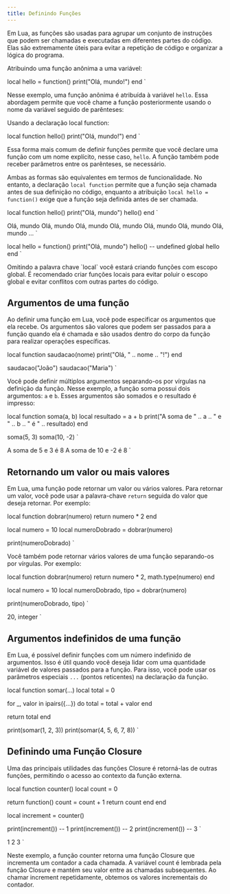 ```yaml
---
title: Definindo Funções
---
```


Em Lua, as funções são usadas para agrupar um conjunto de instruções que
podem ser chamadas e executadas em diferentes partes do código.
Elas são extremamente úteis para evitar a repetição de código e organizar
a lógica do programa.

Atribuindo uma função anônima a uma variável:

local hello = function()
  print("Olá, mundo!")
end
`

<CodeLua code={example1} />

Nesse exemplo, uma função anônima é atribuída à variável `hello`.
Essa abordagem permite que você chame a função posteriormente usando o nome da
variável seguido de parênteses:

<Tabs>
  <TabItem label="editor">
    <CodeLua code="hello()" />
  </TabItem>
  <TabItem label="terminal">
    <CodeBash code="Olá, mundo!" />
  </TabItem>
</Tabs>

Usando a declaração local function:

local function hello()
  print("Olá, mundo!")
end
`

<CodeLua code={example2} />

Essa forma mais comum de definir funções permite que você declare uma
função com um nome explícito, nesse caso, `hello`. A função também pode
receber parâmetros entre os parênteses, se necessário.

<Tabs>
  <TabItem label="editor">
    <CodeLua code="hello()" />
  </TabItem>
  <TabItem label="terminal">
    <CodeBash code="Olá, mundo!"  />
  </TabItem>
</Tabs>

Ambas as formas são equivalentes em termos de funcionalidade. No entanto, a
declaração `local function` permite que a função seja chamada antes de sua
definição no código, enquanto a atribuição `local hello = function()` exige que
a função seja definida antes de ser chamada.

local function hello()
  print("Olá, mundo")
  hello()
end
`

Olá, mundo
Olá, mundo
Olá, mundo
Olá, mundo
Olá, mundo
Olá, mundo
Olá, mundo
...
`

<Tabs>
  <TabItem label="editor">
    <CodeLua code={example3} mark="local function hello" />
  </TabItem>
  <TabItem label="terminal">
    <CodeBash code={example3Output} />
  </TabItem>
</Tabs>

local hello = function()
  print("Olá, mundo")
  hello() -- undefined global hello
end
`

<CodeLua code={example4} mark="local hello = function" />

<Aside type="caution">
  Omitindo a palavra chave `local` você estará criando funções com escopo
  global. É recomendado criar funções locais para evitar poluir o escopo
  global e evitar conflitos com outras partes do código.
</Aside>

## Argumentos de uma função

Ao definir uma função em Lua, você pode especificar os argumentos que ela
recebe. Os argumentos são valores que podem ser passados para a função quando
ela é chamada e são usados dentro do corpo da função para realizar operações
específicas.

local function saudacao(nome)
    print("Olá, " .. nome .. "!")
end

saudacao("João")
saudacao("Maria")
`

<Tabs>
  <TabItem label="editor">
    <CodeLua code={example5} mark="nome" />
  </TabItem>
  <TabItem label="terminal">
    <CodeBash code={`Olá João!\nOlá, Maria!`} />
  </TabItem>
</Tabs>

Você pode definir múltiplos argumentos separando-os por vírgulas na
definição da função.
Nesse exemplo, a função soma possui dois argumentos: `a` e `b`.
Esses argumentos são somados e o resultado é impresso:

local function soma(a, b)
  local resultado = a + b
  print("A soma de " .. a .. " e " .. b .. " é " .. resultado)
end

soma(5, 3)
soma(10, -2)
`

A soma de 5 e 3 é 8
A soma de 10 e -2 é 8
`

<Tabs>
  <TabItem label="editor">
    <CodeLua code={example6} />
  </TabItem>
  <TabItem label="terminal">
    <CodeBash code={example6Output} />
  </TabItem>
</Tabs>

## Retornando um valor ou mais valores

Em Lua, uma função pode retornar um valor ou vários valores. Para retornar
um valor, você pode usar a palavra-chave `return` seguida do valor que deseja
retornar. Por exemplo:

local function dobrar(numero)
    return numero * 2
end

local numero = 10
local numeroDobrado = dobrar(numero)

print(numeroDobrado)
`

<Tabs>
  <TabItem label="editor">
    <CodeLua code={example7} />
  </TabItem>
  <TabItem label="terminal">
    <CodeBash code="20" />
  </TabItem>
</Tabs>

Você também pode retornar vários valores de uma função separando-os por
vírgulas. Por exemplo:

local function dobrar(numero)
  return numero * 2, math.type(numero)
end

local numero = 10
local numeroDobrado, tipo = dobrar(numero)

print(numeroDobrado, tipo)
`

20, integer
`

<Tabs>
  <TabItem label="editor">
    <CodeLua code={example8} />
  </TabItem>
  <TabItem label="terminal">
    <CodeBash code={example8Output} />
  </TabItem>
</Tabs>

## Argumentos indefinidos de uma função

Em Lua, é possível definir funções com um número indefinido de argumentos.
Isso é útil quando você deseja lidar com uma quantidade variável de valores
passados para a função. Para isso, você pode usar os parâmetros especiais `...`
(pontos reticentes) na declaração da função.

local function somar(...)
  local total = 0

  for _, valor in ipairs({...}) do
      total = total + valor
  end

  return total
end

print(somar(1, 2, 3))
print(somar(4, 5, 6, 7, 8))
`

<Tabs>
  <TabItem label="editor">
    <CodeLua code={example9} />
  </TabItem>
  <TabItem label="terminal">
    <CodeBash code={`6\n30`} />
  </TabItem>
</Tabs>

## Definindo uma Função Closure

Uma das principais utilidades das funções Closure é retorná-las de outras
funções, permitindo o acesso ao contexto da função externa.

local function counter()
  local count = 0

  return function()
    count = count + 1
    return count
  end
end

local increment = counter()

print(increment()) -- 1
print(increment()) -- 2
print(increment()) -- 3
`

1
2
3
`

<Tabs>
  <TabItem label="editor">
    <CodeLua code={example10} />
  </TabItem>
  <TabItem label="terminal">
    <CodeBash code={example10Output} />
  </TabItem>
</Tabs>

Neste exemplo, a função counter retorna uma função Closure que
incrementa um contador a cada chamada. A variável count é lembrada
pela função Closure e mantém seu valor entre as chamadas subsequentes.
Ao chamar increment repetidamente, obtemos os valores incrementais do
contador.
